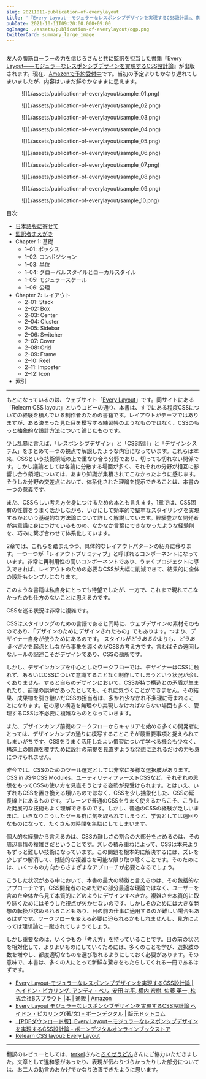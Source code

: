 ```yaml
---
slug: 20211011-publication-of-everylayout
title: '『Every Layout——モジュラーなレスポンシブデザインを実現するCSS設計論』、素直さという選択 #everylayout_ja'
pubDate: 2021-10-11T09:20:00.000+09:00
ogImage: ./assets/publication-of-everylayout/ogp.png
twitterCard: summary_large_image
---
```



<figure>
  <Image class="w-96" src={import('./assets/publication-of-everylayout/cover.png')} alt="" />
</figure>

友人の[腹筋ローラーの力を信じろ](https://x.com/8845musign)さんと共に監訳を担当した書籍『[Every Layout&mdash;&mdash;モジュラーなレスポンシブデザインを実現するCSS設計論](https://www.hanmoto.com/bd/isbn/9784862465177)』が出版されます。現在、[Amazonで予約受付中](https://www.amazon.co.jp/dp/486246517X)です。当初の予定よりもかなり遅れてしまいましたが、内容はいまだ鮮やかなままに思えます。

<figure>![](./assets/publication-of-everylayout/sample_01.png)</figure>

<figure>![](./assets/publication-of-everylayout/sample_02.png)</figure>

<figure>![](./assets/publication-of-everylayout/sample_03.png)</figure>

<figure>![](./assets/publication-of-everylayout/sample_04.png)</figure>

<figure>![](./assets/publication-of-everylayout/sample_05.png)</figure>

<figure>![](./assets/publication-of-everylayout/sample_06.png)</figure>

<figure>![](./assets/publication-of-everylayout/sample_07.png)</figure>

<figure>![](./assets/publication-of-everylayout/sample_08.png)</figure>

<figure>![](./assets/publication-of-everylayout/sample_09.png)</figure>

<figure>![](./assets/publication-of-everylayout/sample_10.png)</figure>

目次:

- [日本語版に寄せて](https://book.borndigital.jp/support/EveryLayout/EveryLayout_contents.pdf)
- [監訳者まえがき](https://book.borndigital.jp/support/EveryLayout/EveryLayout_contents.pdf)
- Chapter 1: 基礎
  - 1–01: ボックス
  - 1–02: コンポジション
  - 1–03: 単位
  - 1–04: グローバルスタイルとローカルスタイル
  - 1–05: モジュラースケール
  - 1–06: 公理
- Chapter 2: レイアウト
  - 2–01: Stack
  - 2–02: Box
  - 2–03: Center
  - 2–04: Cluster
  - 2–05: Sidebar
  - 2–06: Switcher
  - 2–07: Cover
  - 2–08: Grid
  - 2–09: Frame
  - 2–10: Reel
  - 2–11: Imposter
  - 2–12: Icon
- 索引

---

もとになっているのは、ウェブサイト「[Every Layout](https://every-layout.dev/)」です。同サイトにある「Relearn CSS layout」というコピーの通り、本書は、すでにある程度CSSについての経験を積んでいる制作者のための書籍です。レイアウトがテーマではありますが、ある決まった見た目を模写する練習帳のようなものではなく、CSSのもっと抽象的な設計方法について論じたものです。

少し乱暴に言えば、「レスポンシブデザイン」と「CSS設計」と「デザインシステム」をまとめて一つの視点で解説したような内容になっています。これらは本来、CSSという技術領域の上で重なり合う分野であり、切っても切れない関係です。しかし議論としては各論に分散する場面が多く、それぞれの分野が相互に影響し合う領域については、あまり知識が集積されてこなかったように感じます。そうした分野の交差点において、体系化された理論を提示できることは、本書の一つの意義です。

また、CSSらしい考え方を身につけるための本とも言えます。1章では、CSS固有の性質をうまく活かしながら、いかにして効率的で堅牢なスタイリングを実現するかという基礎的な方法論について詳しく解説しています。経験豊かな開発者が無意識に身につけているものの、なかなか言葉にできなかったような経験則を、巧みに繋ぎ合わせて体系化しています。

2章では、これらを踏まえつつ、具体的なレイアウトパターンの紹介に移ります。一つ一つが「レイアウトプリミティブ」と呼ばれるコンポーネントになっています。非常に再利用性の高いコンポーネントであり、うまくプロジェクトに導入できれば、レイアウトのための必要なCSSが大幅に削減できて、結果的に全体の設計もシンプルになります。

このような書籍は私自身にとっても待望でしたが、一方で、これまで現れてこなかったのも仕方のないことに思えるのです。

CSSを巡る状況は非常に複雑です。

CSSはスタイリングのための言語であると同時に、ウェブデザインの素材そのものであり、「デザインのためにデザインされたもの」でもあります。つまり、デザイナー自身が使うためにあるのです。 スタイルが*どうあるか*よりも、*どうあるべきか*を起点としながら事象を導くのがCSSの考え方です。言わばその遠回しなルールの記述こそがデザインであり、CSSの勘所です。

しかし、デザインカンプを中心としたワークフローでは、デザイナーはCSSに触れず、あるいはCSSについて意識することなく制作してしまうという状況が珍しくありません。すると自らのデザインにおいて、CSSが持つ構造との矛盾が生まれたり、前提の誤解があったとしても、それに気づくことができません。その結果、成果物を引き継いだCSSの担当者は、多かれ少なかれ不条理に苛まれることになります。筋の悪い構造を無理やり実現しなければならない場面も多く、管理するCSSは不必要に複雑なものとなっていきます。

また、デザインカンプ前提のワークフローからキャリアを始める多くの開発者にとっては、デザインカンプの通りに模写することこそが最重要事項と捉えられてしまいがちです。CSSをうまく活用したよい慣習について学べる機会も少なく、構造上の問題を覆すために設計の前提を見直すような発想に至れるだけの力も身につけられません。

昨今では、CSSのためのツール選定としては非常に多様な選択肢があります。CSS in JSやCSS Modules、ユーティリティファーストCSSなど、それぞれの思想をもってCSSの使い方を見直そうとする姿勢が見受けられます。とはいえ、いずれもCSSを置き換える類いものではなく、CSSを少し抽象化した、CSSの延長線上にあるものです。プレーンで普通のCSSをうまく使えるからこそ、こうした発展的な技術もよく理解できるのです。しかし、普通のCSSの経験が乏しいままに、いきなりこうしたツール群に気を取られてしまうと、学習としては遠回りなものになって、たくさんの時間を無駄にしてしまいます。

個人的な経験から言えるのは、CSSの難しさの割合の大部分を占めるのは、その周辺事情の複雑さだということです。ズレの積み重ねによって、CSSは本来よりもずっと難しい技術になっています。この問題を根本的に解決するには、ズレを少しずつ解消して、付随的な複雑さを可能な限り取り除くことです。そのためには、いくつもの方向からさまざまなアプローチが必要となるでしょう。

こうした状況がある中において、本書の最大の特徴と言えるのは、その包括的なアプローチです。CSS開発者のためだけの部分最適な理論ではなく、ユーザーを含めた全体から見て本質的にどのようにデザインすべきか。複雑さを本質的に取り除くためにはそうした視点が欠かせないのです。しかしそのためには大きな発想の転換が求められることもあり、目の前の仕事に適用するのが難しい場合もあるはずです。ワークフローを変える必要に迫られるかもしれませんし、見方によっては理想論と一蹴されてしまうでしょう。

しかし重要なのは、いくつもの「考え方」を持っていることです。目の前の状況を相対化して、よりよいものにしていくためには、多くのことを学び、選択肢の数を増やし、都度適切なものを選び取れるようにしておく必要があります。その意味で、本書は、多くの人にとって新鮮な驚きをもたらしてくれる一冊であるはずです。

- [Every Layout-モジュラーなレスポンシブデザインを実現するCSS設計論 | ヘイドン・ピカリング, アンディ・ベル, 安田 祐平, 横内 宏樹, 佐藤 英一, 株式会社Bスプラウト |本 | 通販 | Amazon](https://www.amazon.co.jp/dp/486246517X)
- [Every Layout モジュラーなレスポンシブデザインを実現するCSS設計論 ヘイドン・ピカリング(著/文) - ボーンデジタル | 版元ドットコム](https://www.hanmoto.com/bd/isbn/9784862465177)
- [【PDFダウンロード版】Every Layout－モジュラーなレスポンシブデザインを実現するCSS設計論 - ボーンデジタルオンラインブックストア](https://wgn-obs.shop-pro.jp/?pid=164656047)
- [Relearn CSS layout: Every Layout](https://every-layout.dev/)

---

翻訳のレビューとしては、[terkel](https://x.com/terkel)さんと[ろくぜうどん](https://x.com/rokuzeudon)さんにご協力いただきました。文章として違和感があったり、表現が伝わりづらかったりした部分については、お二人の助言のおかげでかなり改善できたように思います。
